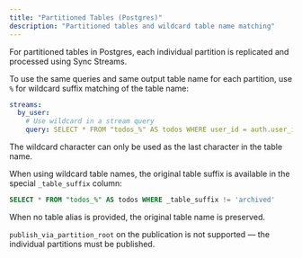 ```yaml
---
title: "Partitioned Tables (Postgres)"
description: "Partitioned tables and wildcard table name matching"
---
```


For partitioned tables in Postgres, each individual partition is replicated and processed using Sync Streams.

To use the same queries and same output table name for each partition, use `%` for wildcard suffix matching of the table name:
```yaml
streams:
  by_user:
    # Use wildcard in a stream query
    query: SELECT * FROM "todos_%" AS todos WHERE user_id = auth.user_id()
```

The wildcard character can only be used as the last character in the table name.

When using wildcard table names, the original table suffix is available in the special `_table_suffix` column:

```sql
SELECT * FROM "todos_%" AS todos WHERE _table_suffix != 'archived'
```

When no table alias is provided, the original table name is preserved.

`publish_via_partition_root` on the publication is not supported — the individual partitions must be published.
